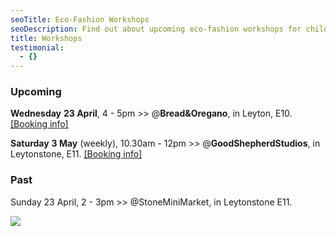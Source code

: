 ```yaml
---
seoTitle: Eco-Fashion Workshops
seoDescription: Find out about upcoming eco-fashion workshops for children in East London.
title: Workshops
testimonial:
  - {}
---
```


### Upcoming

**Wednesday** **23 April**, 4 - 5pm >> @**Bread\&Oregano**, in Leyton, E10. [\[Booking info\]](https://wemakekidsclub.com/news/Make-Your-Own-Summer-Clothes-Kids-Workshop)

**Saturday** **3 May** (weekly), 10.30am - 12pm >> @**GoodShepherdStudios**, in Leytonstone, E11. [\[Booking info\]](https://www.eventbrite.com/e/eco-fashion-kids-workshop-tickets-1331503626189?aff=oddtdtcreator) 

### Past

Sunday 23 April, 2 - 3pm >> @StoneMiniMarket, in Leytonstone E11.

![](</april workshop stone mini market.webp>)
